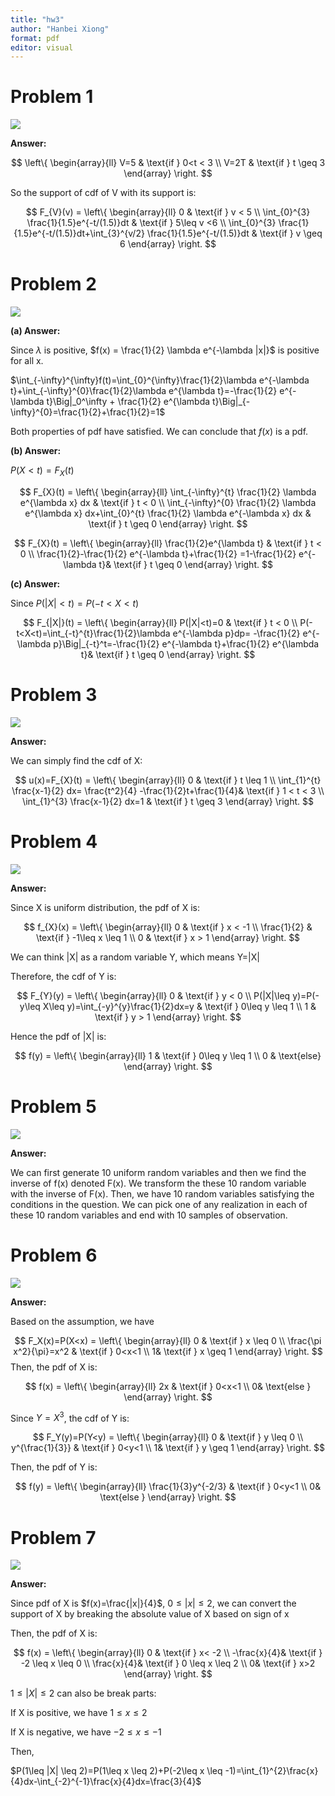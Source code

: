```yaml
---
title: "hw3"
author: "Hanbei Xiong"
format: pdf
editor: visual
---
```


# Problem 1

![](images/4681706478246_.pic.jpg)

**Answer:**

$$
\left\{
    \begin{array}{ll}
        V=5 & \text{if } 0<t < 3 \\
        V=2T & \text{if } t \geq 3
    \end{array}
\right.
$$

So the support of cdf of V with its support is:

$$
F_{V}(v) = 
\left\{
    \begin{array}{ll}
        0 & \text{if } v < 5 \\
        \int_{0}^{3} \frac{1}{1.5}e^{-t/(1.5)}dt & \text{if } 5\leq v <6 \\
        \int_{0}^{3} \frac{1}{1.5}e^{-t/(1.5)}dt+\int_{3}^{v/2} \frac{1}{1.5}e^{-t/(1.5)}dt & \text{if } v \geq 6
    \end{array}
\right.
$$

# Problem 2

![](images/4691706478253_.pic.jpg)

**(a) Answer:**

Since $\lambda$ is positive, $f(x) = \frac{1}{2} \lambda e^{-\lambda |x|}$ is positive for all x.

$\int_{-\infty}^{\infty}f(t)=\int_{0}^{\infty}\frac{1}{2}\lambda e^{-\lambda t}+\int_{-\infty}^{0}\frac{1}{2}\lambda e^{\lambda t}=-\frac{1}{2} e^{-\lambda t}\Big|_0^\infty + \frac{1}{2} e^{\lambda t}\Big|_{-\infty}^{0}=\frac{1}{2}+\frac{1}{2}=1$

Both properties of pdf have satisfied. We can conclude that $f(x)$ is a pdf.

**(b) Answer:**

$P(X<t)=F_{X}(t)$

$$
F_{X}(t) = 
\left\{
    \begin{array}{ll}
        \int_{-\infty}^{t} \frac{1}{2} \lambda e^{\lambda x} dx & \text{if } t < 0 \\
        \int_{-\infty}^{0} \frac{1}{2} \lambda e^{\lambda x} dx+\int_{0}^{t} \frac{1}{2} \lambda e^{-\lambda x} dx & \text{if } t \geq 0
    \end{array}
\right.
$$

$$
F_{X}(t) = 
\left\{
    \begin{array}{ll}
        \frac{1}{2}e^{\lambda t} & \text{if } t < 0 \\
        \frac{1}{2}-\frac{1}{2} e^{-\lambda t}+\frac{1}{2} =1-\frac{1}{2} e^{-\lambda t}& \text{if } t \geq 0 
    \end{array}
\right.
$$

**(c) Answer:**

Since $P(|X|<t)=P(-t<X<t)$

$$
F_{|X|}(t) = 
\left\{
    \begin{array}{ll}
        P(|X|<t)=0 & \text{if } t < 0 \\
        P(-t<X<t)=\int_{-t}^{t}\frac{1}{2}\lambda e^{-\lambda p}dp= -\frac{1}{2} e^{-\lambda p}\Big|_{-t}^t=-\frac{1}{2} e^{-\lambda t}+\frac{1}{2} e^{\lambda t}& \text{if } t \geq 0
    \end{array}
\right.
$$

# Problem 3

![](images/4701706478264_.pic.jpg)

**Answer:**

We can simply find the cdf of X:

$$
u(x)=F_{X}(t) = 
\left\{
    \begin{array}{ll}
        0 & \text{if } t \leq 1 \\
        \int_{1}^{t} \frac{x-1}{2}  dx= \frac{t^2}{4} -\frac{1}{2}t+\frac{1}{4}& \text{if } 1 < t < 3 \\
        \int_{1}^{3} \frac{x-1}{2}  dx=1 & \text{if } t \geq 3
    \end{array}
\right.
$$

# Problem 4

![](images/4711706478272_.pic.jpg)

**Answer:**

Since X is uniform distribution, the pdf of X is:

$$
f_{X}(x) = 
\left\{
    \begin{array}{ll}
        0 & \text{if } x < -1 \\
        \frac{1}{2} & \text{if } -1\leq x \leq 1 \\ 
        0 & \text{if } x > 1 
    \end{array}
\right.
$$

We can think \|X\| as a random variable Y, which means Y=\|X\|

Therefore, the cdf of Y is:

$$
F_{Y}(y) = 
\left\{
    \begin{array}{ll}
        0 & \text{if } y < 0 \\
        P(|X|\leq y)=P(-y\leq X\leq y)=\int_{-y}^{y}\frac{1}{2}dx=y & \text{if } 0\leq y \leq 1 \\
        1 & \text{if } y > 1 
    \end{array}
\right.
$$

Hence the pdf of \|X\| is:

$$
f(y) = 
\left\{
    \begin{array}{ll}
        1 & \text{if } 0\leq y \leq 1 \\
        0 & \text{else}  
    \end{array}
\right.
$$

# Problem 5

![](images/4721706478278_.pic.jpg)

**Answer:**

We can first generate 10 uniform random variables and then we find the inverse of f(x) denoted F(x). We transform the these 10 random variable with the inverse of F(x). Then, we have 10 random variables satisfying the conditions in the question. We can pick one of any realization in each of these 10 random variables and end with 10 samples of observation.

# Problem 6

![](images/4731706478289_.pic.jpg)

**Answer:**

Based on the assumption, we have

$$
F_X(x)=P(X<x) = 
\left\{
    \begin{array}{ll}
        0 & \text{if } x \leq 0 \\
        \frac{\pi x^2}{\pi}=x^2 & \text{if } 0<x<1 \\
        1& \text{if } x \geq 1 
    \end{array}
\right.
$$ Then, the pdf of X is:

$$
f(x) = 
\left\{
    \begin{array}{ll}
        2x & \text{if } 0<x<1 \\
        0& \text{else }  
    \end{array}
\right.
$$

Since $Y=X^3$, the cdf of Y is:

$$
F_Y(y)=P(Y<y) = 
\left\{
    \begin{array}{ll}
        0 & \text{if } y \leq 0 \\
        y^{\frac{1}{3}} & \text{if } 0<y<1 \\
        1& \text{if } y \geq 1 
    \end{array}
\right.
$$

Then, the pdf of Y is:

$$
f(y) = 
\left\{
    \begin{array}{ll}
        \frac{1}{3}y^{-2/3} & \text{if } 0<y<1 \\
        0& \text{else }  
    \end{array}
\right.
$$

# Problem 7

![](images/4741706478296_.pic.jpg)

**Answer:**

Since pdf of X is $f(x)=\frac{|x|}{4}$, $0\leq |x|\leq 2$, we can convert the support of X by breaking the absolute value of X based on sign of x

Then, the pdf of X is:

$$
f(x) = 
\left\{
    \begin{array}{ll}
        0 & \text{if } x< -2 \\
        -\frac{x}{4}& \text{if } -2 \leq x \leq 0 \\
        \frac{x}{4}& \text{if } 0 \leq x \leq 2 \\
        0& \text{if } x>2
    \end{array}
\right.
$$

$1\leq |X| \leq 2$ can also be break parts:

If X is positive, we have $1\leq x \leq 2$

If X is negative, we have $-2\leq x \leq -1$

Then,

$P(1\leq |X| \leq 2)=P(1\leq x \leq 2)+P(-2\leq x \leq -1)=\int_{1}^{2}\frac{x}{4}dx-\int_{-2}^{-1}\frac{x}{4}dx=\frac{3}{4}$
